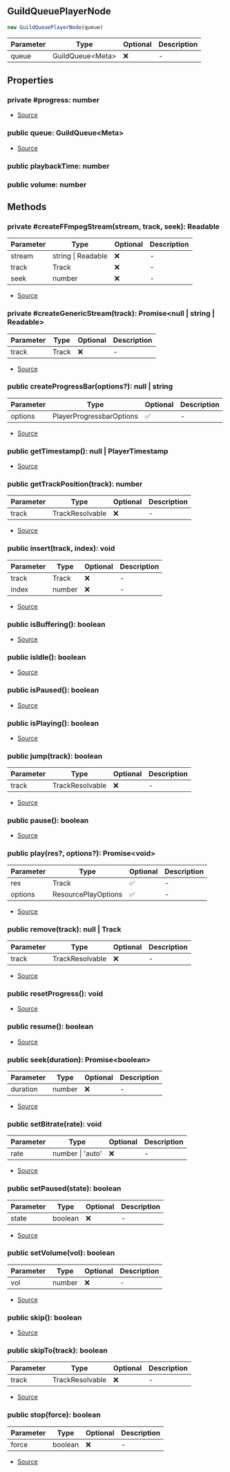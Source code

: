 ## GuildQueuePlayerNode

```typescript
new GuildQueuePlayerNode(queue)
```
| Parameter | Type | Optional | Description |
| ----------- | ----------- | ----------- | ----------- |
| queue | GuildQueue\<Meta> | ❌ | - |

## Properties
### private  #progress: number
- [Source](https://github.com/Androz2091/discord-player/blob/8b29b68/packages/discord-player/src/Structures/GuildQueue/GuildQueuePlayerNode.ts#L30)
### public  queue: GuildQueue\<Meta>
- [Source](https://github.com/Androz2091/discord-player/blob/8b29b68/packages/discord-player/src/Structures/GuildQueue/GuildQueuePlayerNode.ts#L31)
### public  playbackTime: number

### public  volume: number

## Methods
### private  #createFFmpegStream(stream, track, seek): Readable
| Parameter | Type | Optional | Description |
| ----------- | ----------- | ----------- | ----------- |
| stream | string \| Readable | ❌ | - |
| track | Track | ❌ | - |
| seek | number | ❌ | - |


- [Source](https://github.com/Androz2091/discord-player/blob/8b29b68/packages/discord-player/src/Structures/GuildQueue/GuildQueuePlayerNode.ts#L303)
### private  #createGenericStream(track): Promise\<null \| string \| Readable>
| Parameter | Type | Optional | Description |
| ----------- | ----------- | ----------- | ----------- |
| track | Track | ❌ | - |


- [Source](https://github.com/Androz2091/discord-player/blob/8b29b68/packages/discord-player/src/Structures/GuildQueue/GuildQueuePlayerNode.ts#L289)
### public  createProgressBar(options?): null \| string
| Parameter | Type | Optional | Description |
| ----------- | ----------- | ----------- | ----------- |
| options | PlayerProgressbarOptions | ✅ | - |


- [Source](https://github.com/Androz2091/discord-player/blob/8b29b68/packages/discord-player/src/Structures/GuildQueue/GuildQueuePlayerNode.ts#L82)
### public  getTimestamp(): null \| PlayerTimestamp
- [Source](https://github.com/Androz2091/discord-player/blob/8b29b68/packages/discord-player/src/Structures/GuildQueue/GuildQueuePlayerNode.ts#L63)
### public  getTrackPosition(track): number
| Parameter | Type | Optional | Description |
| ----------- | ----------- | ----------- | ----------- |
| track | TrackResolvable | ❌ | - |


- [Source](https://github.com/Androz2091/discord-player/blob/8b29b68/packages/discord-player/src/Structures/GuildQueue/GuildQueuePlayerNode.ts#L174)
### public  insert(track, index): void
| Parameter | Type | Optional | Description |
| ----------- | ----------- | ----------- | ----------- |
| track | Track | ❌ | - |
| index | number | ❌ | - |


- [Source](https://github.com/Androz2091/discord-player/blob/8b29b68/packages/discord-player/src/Structures/GuildQueue/GuildQueuePlayerNode.ts#L193)
### public  isBuffering(): boolean
- [Source](https://github.com/Androz2091/discord-player/blob/8b29b68/packages/discord-player/src/Structures/GuildQueue/GuildQueuePlayerNode.ts#L37)
### public  isIdle(): boolean
- [Source](https://github.com/Androz2091/discord-player/blob/8b29b68/packages/discord-player/src/Structures/GuildQueue/GuildQueuePlayerNode.ts#L33)
### public  isPaused(): boolean
- [Source](https://github.com/Androz2091/discord-player/blob/8b29b68/packages/discord-player/src/Structures/GuildQueue/GuildQueuePlayerNode.ts#L45)
### public  isPlaying(): boolean
- [Source](https://github.com/Androz2091/discord-player/blob/8b29b68/packages/discord-player/src/Structures/GuildQueue/GuildQueuePlayerNode.ts#L41)
### public  jump(track): boolean
| Parameter | Type | Optional | Description |
| ----------- | ----------- | ----------- | ----------- |
| track | TrackResolvable | ❌ | - |


- [Source](https://github.com/Androz2091/discord-player/blob/8b29b68/packages/discord-player/src/Structures/GuildQueue/GuildQueuePlayerNode.ts#L167)
### public  pause(): boolean
- [Source](https://github.com/Androz2091/discord-player/blob/8b29b68/packages/discord-player/src/Structures/GuildQueue/GuildQueuePlayerNode.ts#L137)
### public  play(res?, options?): Promise\<void>
| Parameter | Type | Optional | Description |
| ----------- | ----------- | ----------- | ----------- |
| res | Track | ✅ | - |
| options | ResourcePlayOptions | ✅ | - |


- [Source](https://github.com/Androz2091/discord-player/blob/8b29b68/packages/discord-player/src/Structures/GuildQueue/GuildQueuePlayerNode.ts#L214)
### public  remove(track): null \| Track
| Parameter | Type | Optional | Description |
| ----------- | ----------- | ----------- | ----------- |
| track | TrackResolvable | ❌ | - |


- [Source](https://github.com/Androz2091/discord-player/blob/8b29b68/packages/discord-player/src/Structures/GuildQueue/GuildQueuePlayerNode.ts#L152)
### public  resetProgress(): void
- [Source](https://github.com/Androz2091/discord-player/blob/8b29b68/packages/discord-player/src/Structures/GuildQueue/GuildQueuePlayerNode.ts#L49)
### public  resume(): boolean
- [Source](https://github.com/Androz2091/discord-player/blob/8b29b68/packages/discord-player/src/Structures/GuildQueue/GuildQueuePlayerNode.ts#L141)
### public  seek(duration): Promise\<boolean>
| Parameter | Type | Optional | Description |
| ----------- | ----------- | ----------- | ----------- |
| duration | number | ❌ | - |


- [Source](https://github.com/Androz2091/discord-player/blob/8b29b68/packages/discord-player/src/Structures/GuildQueue/GuildQueuePlayerNode.ts#L108)
### public  setBitrate(rate): void
| Parameter | Type | Optional | Description |
| ----------- | ----------- | ----------- | ----------- |
| rate | number \| 'auto' | ❌ | - |


- [Source](https://github.com/Androz2091/discord-player/blob/8b29b68/packages/discord-player/src/Structures/GuildQueue/GuildQueuePlayerNode.ts#L128)
### public  setPaused(state): boolean
| Parameter | Type | Optional | Description |
| ----------- | ----------- | ----------- | ----------- |
| state | boolean | ❌ | - |


- [Source](https://github.com/Androz2091/discord-player/blob/8b29b68/packages/discord-player/src/Structures/GuildQueue/GuildQueuePlayerNode.ts#L132)
### public  setVolume(vol): boolean
| Parameter | Type | Optional | Description |
| ----------- | ----------- | ----------- | ----------- |
| vol | number | ❌ | - |


- [Source](https://github.com/Androz2091/discord-player/blob/8b29b68/packages/discord-player/src/Structures/GuildQueue/GuildQueuePlayerNode.ts#L121)
### public  skip(): boolean
- [Source](https://github.com/Androz2091/discord-player/blob/8b29b68/packages/discord-player/src/Structures/GuildQueue/GuildQueuePlayerNode.ts#L145)
### public  skipTo(track): boolean
| Parameter | Type | Optional | Description |
| ----------- | ----------- | ----------- | ----------- |
| track | TrackResolvable | ❌ | - |


- [Source](https://github.com/Androz2091/discord-player/blob/8b29b68/packages/discord-player/src/Structures/GuildQueue/GuildQueuePlayerNode.ts#L184)
### public  stop(force): boolean
| Parameter | Type | Optional | Description |
| ----------- | ----------- | ----------- | ----------- |
| force | boolean | ❌ | - |


- [Source](https://github.com/Androz2091/discord-player/blob/8b29b68/packages/discord-player/src/Structures/GuildQueue/GuildQueuePlayerNode.ts#L198)
